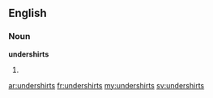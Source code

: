 ==English==

===Noun===
'''undershirts'''

# {{plural of|[[undershirt]]}}

[[ar:undershirts]]
[[fr:undershirts]]
[[my:undershirts]]
[[sv:undershirts]]